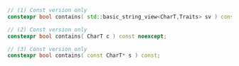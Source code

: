 ```cpp
// (1) Const version only
constexpr bool contains( std::basic_string_view<CharT,Traits> sv ) const noexcept;

// (2) Const version only
constexpr bool contains( CharT c ) const noexcept;

// (3) Const version only
constexpr bool contains( const CharT* s ) const;
```

